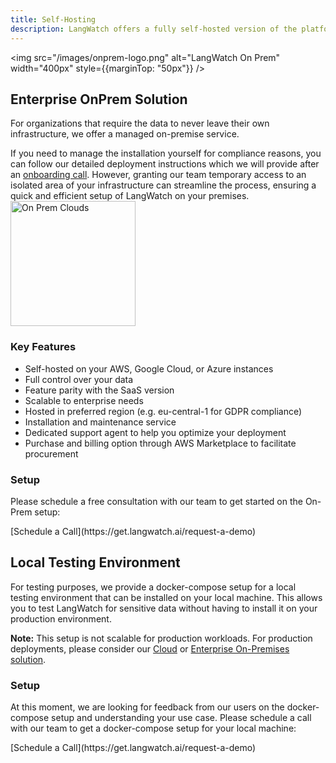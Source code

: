 ```yaml
---
title: Self-Hosting
description: LangWatch offers a fully self-hosted version of the platform for companies that require strict data control and compliance.
---
```


<img src="/images/onprem-logo.png" alt="LangWatch On Prem" width="400px" style={{marginTop: "50px"}} />

## Enterprise OnPrem Solution

For organizations that require the data to never leave their own infrastructure, we offer a managed on-premise service.

If you need to manage the installation yourself for compliance reasons, you can follow our detailed deployment instructions which we will provide after an [onboarding call](https://meetings-eu1.hubspot.com/manouk-draisma). However, granting our team temporary access to an isolated area of your infrastructure can streamline the process, ensuring a quick and efficient setup of LangWatch on your premises.
<img src="/images/onprem-clouds.png" alt="On Prem Clouds" width="200px" />

### Key Features

- Self-hosted on your AWS, Google Cloud, or Azure instances
- Full control over your data
- Feature parity with the SaaS version
- Scalable to enterprise needs
- Hosted in preferred region (e.g. eu-central-1 for GDPR compliance)
- Installation and maintenance service
- Dedicated support agent to help you optimize your deployment
- Purchase and billing option through AWS Marketplace to facilitate procurement

### Setup

Please schedule a free consultation with our team to get started on the On-Prem setup:

<div style={{fontSize: "18px", marginBottom: "56px"}}>
[Schedule a Call](https://get.langwatch.ai/request-a-demo)
</div>

## Local Testing Environment

For testing purposes, we provide a docker-compose setup for a local testing environment that can be installed on your local machine. This allows you to test LangWatch for sensitive data without having to install it on your production environment.

**Note:** This setup is not scalable for production workloads. For production deployments, please consider our [Cloud](https://app.langwatch.ai) or [Enterprise On-Premises solution](#enterprise-on-premises-solution).

### Setup

At this moment, we are looking for feedback from our users on the docker-compose setup and understanding your use case.
Please schedule a call with our team to get a docker-compose setup for your local machine:

<div style={{fontSize: "18px", marginBottom: "56px"}}>
[Schedule a Call](https://get.langwatch.ai/request-a-demo)
</div>
